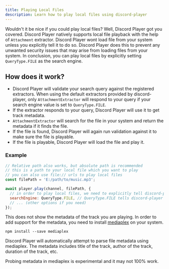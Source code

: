 ```yaml
---
title: Playing Local Files
description: Learn how to play local files using discord-player
---
```


Wouldn't it be nice if you could play local files? Well, Discord Player got you covered. Discord Player natively supports local file playback with the help of `Attachment` extractor. Discord Player wont load file from your system unless you explicitly tell it to do so. Discord Player does this to prevent any unwanted security issues that may arise from loading files from your system. In conclusion, you can play local files by explicitly setting `QueryType.FILE` as the search engine.

## How does it work?

- Discord Player will validate your search query against the registered extractors. When using the default extractors provided by discord-player, only `AttachmentExtractor` will respond to your query if your search engine value is set to `QueryType.FILE`.
- If the extractor responds to your query, Discord Player will use it to get track metadata.
- `AttachmentExtractor` will search for the file in your system and return the metadata if it finds the file.
- If the file is found, Discord Player will again run validation against it to make sure the file is playable.
- If the file is playable, Discord Player will load the file and play it.

### Example

```js title="playLocalFile.js"
// Relative path also works, but absolute path is recommended
// this is a path to your local file which you want to play
// you can also use file:// urls to play local files
const filePath = 'E:/path/to/music.mp3';

await player.play(channel, filePath, {
  // in order to play local files, we need to explicitly tell discord-player to search that path in our file system
  searchEngine: QueryType.FILE, // QueryType.FILE tells discord-player to play from our file system,
  // ... (other options if you need)
});
```

This does not show the metadata of the track you are playing. In order to add support for the metadata, you need to install [mediaplex](https://npm.im/mediaplex) on your system.

```package-install
npm install --save mediaplex
```

Discord Player will automatically attempt to parse file metadata using mediaplex. The metadata includes title of the track, author of the track, duration of the track, etc.

<Callout type="info">
  Probing metadata in mediaplex is experimental and it may not 100% work.
</Callout>

